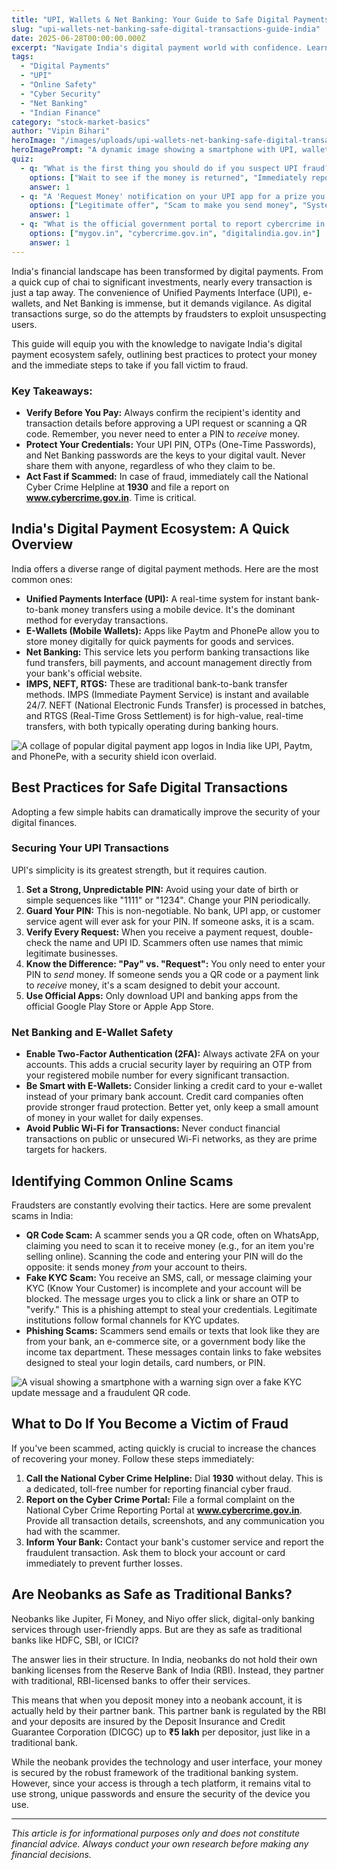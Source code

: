 ```yaml
---
title: "UPI, Wallets & Net Banking: Your Guide to Safe Digital Payments in India"
slug: "upi-wallets-net-banking-safe-digital-transactions-guide-india"
date: 2025-06-28T00:00:00.000Z
excerpt: "Navigate India's digital payment world with confidence. Learn how to use UPI, e-wallets, and Net Banking safely, identify common scams, and know what to do if you become a victim of fraud."
tags:
  - "Digital Payments"
  - "UPI"
  - "Online Safety"
  - "Cyber Security"
  - "Net Banking"
  - "Indian Finance"
category: "stock-market-basics"
author: "Vipin Bihari"
heroImage: "/images/uploads/upi-wallets-net-banking-safe-digital-transactions-guide-india/hero-image.jpg"
heroImagePrompt: "A dynamic image showing a smartphone with UPI, wallet, and banking app icons, protected by a glowing digital shield, set against a backdrop of Indian currency notes and digital transaction graphics."
quiz:
  - q: "What is the first thing you should do if you suspect UPI fraud?"
    options: ["Wait to see if the money is returned", "Immediately report it to your bank and the cybercrime portal", "Post about it on social media"]
    answer: 1
  - q: "A 'Request Money' notification on your UPI app for a prize you've won is likely a..."
    options: ["Legitimate offer", "Scam to make you send money", "System error"]
    answer: 1
  - q: "What is the official government portal to report cybercrime in India?"
    options: ["mygov.in", "cybercrime.gov.in", "digitalindia.gov.in"]
    answer: 1
---
```


India's financial landscape has been transformed by digital payments. From a quick cup of chai to significant investments, nearly every transaction is just a tap away. The convenience of Unified Payments Interface (UPI), e-wallets, and Net Banking is immense, but it demands vigilance. As digital transactions surge, so do the attempts by fraudsters to exploit unsuspecting users.

This guide will equip you with the knowledge to navigate India's digital payment ecosystem safely, outlining best practices to protect your money and the immediate steps to take if you fall victim to fraud.

### Key Takeaways:
*   **Verify Before You Pay:** Always confirm the recipient's identity and transaction details before approving a UPI request or scanning a QR code. Remember, you never need to enter a PIN to *receive* money.
*   **Protect Your Credentials:** Your UPI PIN, OTPs (One-Time Passwords), and Net Banking passwords are the keys to your digital vault. Never share them with anyone, regardless of who they claim to be.
*   **Act Fast if Scammed:** In case of fraud, immediately call the National Cyber Crime Helpline at **1930** and file a report on **www.cybercrime.gov.in**. Time is critical.

## India's Digital Payment Ecosystem: A Quick Overview

India offers a diverse range of digital payment methods. Here are the most common ones:

*   **Unified Payments Interface (UPI):** A real-time system for instant bank-to-bank money transfers using a mobile device. It's the dominant method for everyday transactions.
*   **E-Wallets (Mobile Wallets):** Apps like Paytm and PhonePe allow you to store money digitally for quick payments for goods and services.
*   **Net Banking:** This service lets you perform banking transactions like fund transfers, bill payments, and account management directly from your bank's official website.
*   **IMPS, NEFT, RTGS:** These are traditional bank-to-bank transfer methods. IMPS (Immediate Payment Service) is instant and available 24/7. NEFT (National Electronic Funds Transfer) is processed in batches, and RTGS (Real-Time Gross Settlement) is for high-value, real-time transfers, with both typically operating during banking hours.

![A collage of popular digital payment app logos in India like UPI, Paytm, and PhonePe, with a security shield icon overlaid.](/images/uploads/upi-wallets-net-banking-safe-digital-transactions-guide-india/payment-methods-security.png)

## Best Practices for Safe Digital Transactions

Adopting a few simple habits can dramatically improve the security of your digital finances.

### Securing Your UPI Transactions

UPI's simplicity is its greatest strength, but it requires caution.

1.  **Set a Strong, Unpredictable PIN:** Avoid using your date of birth or simple sequences like "1111" or "1234". Change your PIN periodically.
2.  **Guard Your PIN:** This is non-negotiable. No bank, UPI app, or customer service agent will ever ask for your PIN. If someone asks, it is a scam.
3.  **Verify Every Request:** When you receive a payment request, double-check the name and UPI ID. Scammers often use names that mimic legitimate businesses.
4.  **Know the Difference: "Pay" vs. "Request":** You only need to enter your PIN to *send* money. If someone sends you a QR code or a payment link to *receive* money, it's a scam designed to debit your account.
5.  **Use Official Apps:** Only download UPI and banking apps from the official Google Play Store or Apple App Store.

### Net Banking and E-Wallet Safety

*   **Enable Two-Factor Authentication (2FA):** Always activate 2FA on your accounts. This adds a crucial security layer by requiring an OTP from your registered mobile number for every significant transaction.
*   **Be Smart with E-Wallets:** Consider linking a credit card to your e-wallet instead of your primary bank account. Credit card companies often provide stronger fraud protection. Better yet, only keep a small amount of money in your wallet for daily expenses.
*   **Avoid Public Wi-Fi for Transactions:** Never conduct financial transactions on public or unsecured Wi-Fi networks, as they are prime targets for hackers.

## Identifying Common Online Scams

Fraudsters are constantly evolving their tactics. Here are some prevalent scams in India:

*   **QR Code Scam:** A scammer sends you a QR code, often on WhatsApp, claiming you need to scan it to receive money (e.g., for an item you're selling online). Scanning the code and entering your PIN will do the opposite: it sends money *from* your account to theirs.
*   **Fake KYC Scam:** You receive an SMS, call, or message claiming your KYC (Know Your Customer) is incomplete and your account will be blocked. The message urges you to click a link or share an OTP to "verify." This is a phishing attempt to steal your credentials. Legitimate institutions follow formal channels for KYC updates.
*   **Phishing Scams:** Scammers send emails or texts that look like they are from your bank, an e-commerce site, or a government body like the income tax department. These messages contain links to fake websites designed to steal your login details, card numbers, or PIN.

![A visual showing a smartphone with a warning sign over a fake KYC update message and a fraudulent QR code.](/images/uploads/upi-wallets-net-banking-safe-digital-transactions-guide-india/common-scams.png)

## What to Do If You Become a Victim of Fraud

If you've been scammed, acting quickly is crucial to increase the chances of recovering your money. Follow these steps immediately:

1.  **Call the National Cyber Crime Helpline:** Dial **1930** without delay. This is a dedicated, toll-free number for reporting financial cyber fraud.
2.  **Report on the Cyber Crime Portal:** File a formal complaint on the National Cyber Crime Reporting Portal at **www.cybercrime.gov.in**. Provide all transaction details, screenshots, and any communication you had with the scammer.
3.  **Inform Your Bank:** Contact your bank's customer service and report the fraudulent transaction. Ask them to block your account or card immediately to prevent further losses.

## Are Neobanks as Safe as Traditional Banks?

Neobanks like Jupiter, Fi Money, and Niyo offer slick, digital-only banking services through user-friendly apps. But are they as safe as traditional banks like HDFC, SBI, or ICICI?

The answer lies in their structure. In India, neobanks do not hold their own banking licenses from the Reserve Bank of India (RBI). Instead, they partner with traditional, RBI-licensed banks to offer their services.

This means that when you deposit money into a neobank account, it is actually held by their partner bank. This partner bank is regulated by the RBI and your deposits are insured by the Deposit Insurance and Credit Guarantee Corporation (DICGC) up to **₹5 lakh** per depositor, just like in a traditional bank.

While the neobank provides the technology and user interface, your money is secured by the robust framework of the traditional banking system. However, since your access is through a tech platform, it remains vital to use strong, unique passwords and ensure the security of the device you use.

---
*This article is for informational purposes only and does not constitute financial advice. Always conduct your own research before making any financial decisions.*